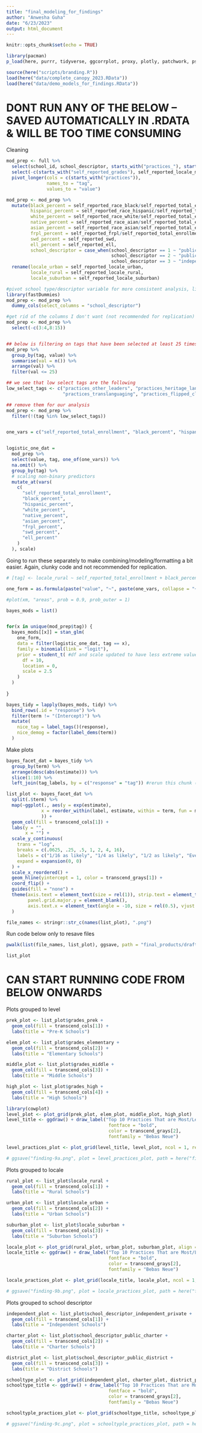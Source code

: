 ```yaml
---
title: "final_modeling_for_findings"
author: "Anwesha Guha"
date: "6/23/2023"
output: html_document
---
```


```r
knitr::opts_chunk$set(echo = TRUE)

library(pacman)
p_load(here, purrr, tidyverse, ggcorrplot, proxy, plotly, patchwork, psych, GPArotation, parameters, DT, nFactors, broom, scales, rstanarm, broom.mixed, gmodels)

source(here("scripts/branding.R"))
load(here("data/complete_canopy_2023.RData"))
load(here("data/demo_models_for_findings.RData"))
```

# DONT RUN ANY OF THE BELOW -- SAVED AUTOMATICALLY IN .RDATA & WILL BE TOO TIME CONSUMING

Cleaning
```r
mod_prep <- full %>% 
  select(school_id, school_descriptor, starts_with("practices_"), starts_with("self_reported"), starts_with("grades_")) %>% 
  select(-c(starts_with("self_reported_grades"), self_reported_locale_multiple, self_reported_ela, self_reported_math, starts_with("self_reported_locale_other"), ends_with("none_collected"))) %>% 
  pivot_longer(cols = c(starts_with("practices")),
               names_to = "tag",
               values_to = "value")

mod_prep <- mod_prep %>% 
  mutate(black_percent = self_reported_race_black/self_reported_total_enrollment, 
         hispanic_percent = self_reported_race_hispanic/self_reported_total_enrollment,
         white_percent = self_reported_race_white/self_reported_total_enrollment,
         native_percent = self_reported_race_aian/self_reported_total_enrollment,
         asian_percent = self_reported_race_asian/self_reported_total_enrollment,
         frpl_percent = self_reported_frpl/self_reported_total_enrollment,
         swd_percent = self_reported_swd,
         ell_percent = self_reported_ell,
         school_descriptor = case_when(school_descriptor == 1 ~ "public_district",
                                       school_descriptor == 2 ~ "public_charter",
                                       school_descriptor == 3 ~ "independent_private")) %>% 
  rename(locale_urban = self_reported_locale_urban,
         locale_rural = self_reported_locale_rural,
         locale_suburban = self_reported_locale_suburban)

#pivot school type/descriptor variable for more consistent analysis, like locale and level
library(fastDummies)
mod_prep <- mod_prep %>% 
  dummy_cols(select_columns = "school_descriptor")

#get rid of the columns I don't want (not recommended for replication)
mod_prep <- mod_prep %>% 
  select(-c(3:4,8:15))


## below is filtering on tags that have been selected at least 25 times
mod_prep %>% 
  group_by(tag, value) %>% 
  summarise(val = n()) %>% 
  arrange(val) %>% 
  filter(val <= 25)

## we see that low select tags are the following
low_select_tags <- c("practices_other_leaders", "practices_heritage_language", "practices_enriched_virtual",
                     "practices_translanguaging", "practices_flipped_classroom")

## remove them for our analysis
mod_prep <- mod_prep %>% 
  filter(!(tag %in% low_select_tags))


one_vars = c("self_reported_total_enrollment", "black_percent", "hispanic_percent", "white_percent", "native_percent", "asian_percent", "locale_urban", "locale_rural", "locale_suburban", "frpl_percent", "swd_percent", "ell_percent", "school_descriptor_independent_private", "school_descriptor_public_charter", "school_descriptor_public_district","grades_prek", "grades_elementary", "grades_middle", "grades_high")


logistic_one_dat = 
  mod_prep %>%
  select(value, tag, one_of(one_vars)) %>%
  na.omit() %>%
  group_by(tag) %>%
  # scaling non-binary predictors
  mutate_at(vars(
    c(
      "self_reported_total_enrollment",
      "black_percent",
      "hispanic_percent",
      "white_percent",
      "native_percent",
      "asian_percent",
      "frpl_percent",
      "swd_percent",
      "ell_percent"
    )
  ), scale)
```

Going to run these separately to make combining/modeling/formatting a bit easier. Again, clunky code and not recommended for replication.
```r

# [tag] <- locale_rural ~ self_reported_total_enrollment + black_percent + hispanic_percent + white_percent + native_percent + asian_percent + frpl_percent + swd_percent + ell_percent + school_descriptor + grades_prek + grades_elementary + grades_middle + grades_high

one_form = as.formula(paste("value", "~", paste(one_vars, collapse = "+")))

#plot(xm, "areas", prob = 0.9, prob_outer = 1)

bayes_mods = list()


for(x in unique(mod_prep$tag)) {
  bayes_mods[[x]] = stan_glm(
    one_form,
    data = filter(logistic_one_dat, tag == x),
    family = binomial(link = "logit"),
    prior = student_t( #df and scale updated to have less extreme values
      df = 10,
      location = 0,
      scale = 2.5
    )
  )
  
}

bayes_tidy = lapply(bayes_mods, tidy) %>%
  bind_rows(.id = "response") %>%
  filter(term != "(Intercept)") %>%
  mutate(
    nice_tag = label_tags()(response),
    nice_demog = factor(label_dems(term))
  )
```

Make plots
```r
bayes_facet_dat = bayes_tidy %>% 
  group_by(term) %>%
  arrange(desc(abs(estimate))) %>%
  slice(1:10) %>% 
  left_join(tag_labels, by = c("response" = "tag")) #rerun this chunk (not in saved r data)

list_plot <- bayes_facet_dat %>% 
  split(.$term) %>% 
  map(~ggplot(., aes(y = exp(estimate), 
             x = reorder_within(label, estimate, within = term, fun = mean)
             )) +
  geom_col(fill = transcend_cols[1]) + 
  labs(y = "",
       x = "") +
  scale_y_continuous(
    trans = "log",
    breaks = c(.0625, .25, .5, 1, 2, 4, 16),
    labels = c("1/16 as likely", "1/4 as likely", "1/2 as likely", "Even", "2x as likely", "4x as likely", "16x as likely"),
    expand = expansion(0, 0)
  ) +
  scale_x_reordered() + 
  geom_hline(yintercept = 1, color = transcend_grays[1]) +
  coord_flip() +
  guides(fill = "none") +
  theme(axis.text = element_text(size = rel(1)), strip.text = element_text(size = rel(0.6)),
        panel.grid.major.y = element_blank(),
        axis.text.x = element_text(angle = -10, size = rel(0.5), vjust = 0.5, hjust = 0))
  )
```

```r
file_names <- stringr::str_c(names(list_plot), ".png")
```

Run code below only to resave files
```r
pwalk(list(file_names, list_plot), ggsave, path = "final_products/draft-findings/finding-9")
```

```r
list_plot
```


# CAN START RUNNING CODE FROM BELOW ONWARDS 

Plots grouped to level
```r
prek_plot <- list_plot$grades_prek +
  geom_col(fill = transcend_cols[1]) +
  labs(title = "Pre-K Schools")

elem_plot <- list_plot$grades_elementary +
  geom_col(fill = transcend_cols[2]) +
  labs(title = "Elementary Schools")

middle_plot <- list_plot$grades_middle +
  geom_col(fill = transcend_cols[3]) +
  labs(title = "Middle Schools")

high_plot <- list_plot$grades_high +
  geom_col(fill = transcend_cols[4]) +
  labs(title = "High Schools")
```

```r
library(cowplot)
level_plot <- plot_grid(prek_plot, elem_plot, middle_plot, high_plot)
level_title <- ggdraw() + draw_label("Top 10 Practices That are Most/Least Likely to be Selected by Each School Level", 
                                      fontface = "bold",
                                      color = transcend_grays[2],
                                      fontfamily = "Bebas Neue")

level_practices_plot <- plot_grid(level_title, level_plot, ncol = 1, rel_heights = c(0.1, 1))

# ggsave("finding-9a.png", plot = level_practices_plot, path = here("final_products", "draft-findings"), width = 14, height = 8, units = "in")
```

Plots grouped to locale
```r
rural_plot <- list_plot$locale_rural +
  geom_col(fill = transcend_cols[1]) +
  labs(title = "Rural Schools")

urban_plot <- list_plot$locale_urban +
  geom_col(fill = transcend_cols[2]) +
  labs(title = "Urban Schools")

suburban_plot <- list_plot$locale_suburban +
  geom_col(fill = transcend_cols[3]) +
  labs(title = "Suburban Schools")
```

```r
locale_plot <- plot_grid(rural_plot, urban_plot, suburban_plot, align = "hv", nrow = 3)
locale_title <- ggdraw() + draw_label("Top 10 Practices That are Most/Least Likely to be Selected by Each Locale", 
                                      fontface = "bold",
                                      color = transcend_grays[2],
                                      fontfamily = "Bebas Neue")

locale_practices_plot <- plot_grid(locale_title, locale_plot, ncol = 1, rel_heights = c(0.1, 1))

# ggsave("finding-9b.png", plot = locale_practices_plot, path = here("final_products", "draft-findings"), width = 10, height = 12, units = "in")
```

Plots grouped to school descriptor
```r
independent_plot <- list_plot$school_descriptor_independent_private +
  geom_col(fill = transcend_cols[1]) +
  labs(title = "Independent Schools")

charter_plot <- list_plot$school_descriptor_public_charter +
  geom_col(fill = transcend_cols[2]) +
  labs(title = "Charter Schools")

district_plot <- list_plot$school_descriptor_public_district +
  geom_col(fill = transcend_cols[3]) +
  labs(title = "District Schools")
```

```r
schooltype_plot <- plot_grid(independent_plot, charter_plot, district_plot, align = "hv", nrow = 3)
schooltype_title <- ggdraw() + draw_label("Top 10 Practices That are Most/Least Likely to be Selected by Each School Type", 
                                      fontface = "bold",
                                      color = transcend_grays[2],
                                      fontfamily = "Bebas Neue")

schooltyple_practices_plot <- plot_grid(schooltype_title, schooltype_plot, ncol = 1, rel_heights = c(0.1, 1))

# ggsave("finding-9c.png", plot = schooltyple_practices_plot, path = here("final_products", "draft-findings"), width = 10, height = 12, units = "in")
```

